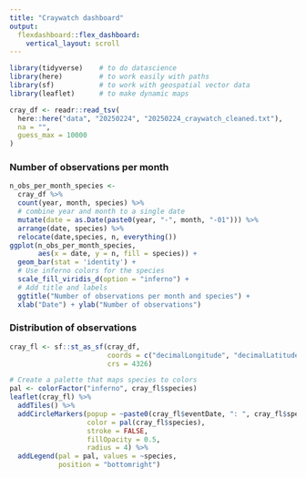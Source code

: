 ```yaml
---
title: "Craywatch dashboard"
output: 
  flexdashboard::flex_dashboard:
    vertical_layout: scroll
---
```


```r
library(tidyverse)    # to do datascience
library(here)         # to work easily with paths
library(sf)           # to work with geospatial vector data
library(leaflet)      # to make dynamic maps
```


```r
cray_df <- readr::read_tsv(
  here::here("data", "20250224", "20250224_craywatch_cleaned.txt"),
  na = "",
  guess_max = 10000
)
```


### Number of observations per month
    
```r
n_obs_per_month_species <-
  cray_df %>%
  count(year, month, species) %>%
  # combine year and month to a single date
  mutate(date = as.Date(paste0(year, "-", month, "-01"))) %>%
  arrange(date, species) %>%
  relocate(date,species, n, everything())
ggplot(n_obs_per_month_species,
       aes(x = date, y = n, fill = species)) +
  geom_bar(stat = 'identity') +
  # Use inferno colors for the species
  scale_fill_viridis_d(option = "inferno") +
  # Add title and labels
  ggtitle("Number of observations per month and species") +
  xlab("Date") + ylab("Number of observations")
```
    
### Distribution of observations

```r
cray_fl <- sf::st_as_sf(cray_df,
                        coords = c("decimalLongitude", "decimalLatitude"),
                        crs = 4326)

# Create a palette that maps species to colors
pal <- colorFactor("inferno", cray_fl$species)
leaflet(cray_fl) %>%
  addTiles() %>%
  addCircleMarkers(popup = ~paste0(cray_fl$eventDate, ": ", cray_fl$species),
                   color = pal(cray_fl$species),
                   stroke = FALSE,
                   fillOpacity = 0.5,
                   radius = 4) %>%
  addLegend(pal = pal, values = ~species,
            position = "bottomright")
```
